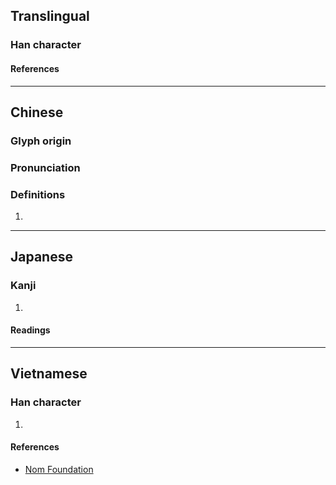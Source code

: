 {{character info}}
==Translingual==

===Han character===
{{Han char|rn=79|rad=殳|as=15|sn=19|four=77108|canj=SEMOO|ids=⿱殹巫}}

====References====
{{Han ref|kx=0588.090|dkj=16701|hdz=32167.120|uh=6BC9}}

----

==Chinese==
{{zh-forms}}

===Glyph origin===
{{Han etym}}

===Pronunciation===
{{zh-pron
|m=yī
|c=ji1
|mc=y
|oc=y
|cat=
}}

===Definitions===
{{zh-hanzi}}

# {{rfdef|zh}}

----

==Japanese==

===Kanji===
{{ja-kanji|grade=|rs=殳15}}

# {{rfdef|ja|sort=殳15}}

====Readings====
{{ja-readings
|on=い, えい
|kun=いしや
}}

----

==Vietnamese==

===Han character===
{{vi-readings|rs=殳15|reading=y}}

# {{rfdef|vi|sort=殳15}}

====References====
* [http://nomfoundation.org/common/nom_details.php?codepoint=6bc9 Nom Foundation]
